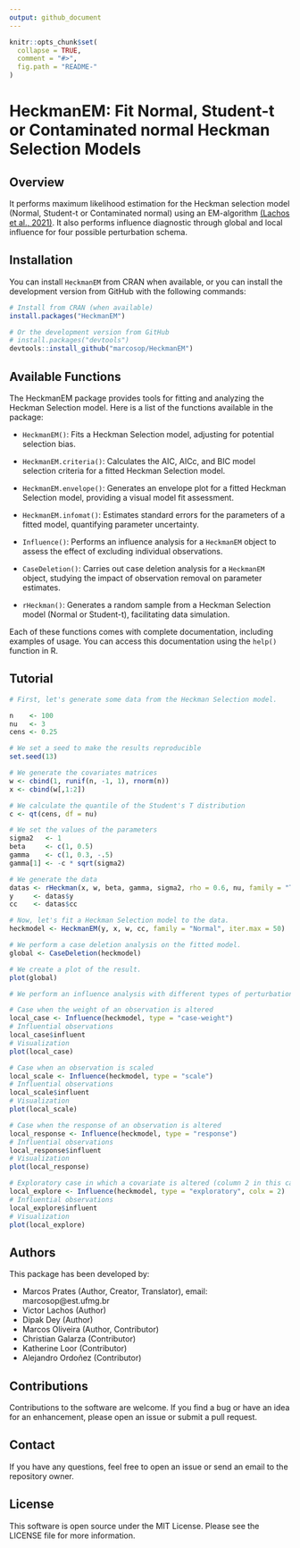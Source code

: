 ```yaml
---
output: github_document
---
```


```r
knitr::opts_chunk$set(
  collapse = TRUE,
  comment = "#>",
  fig.path = "README-"
)
```

# HeckmanEM: Fit Normal, Student-t or Contaminated normal Heckman Selection Models

## Overview

It performs maximum likelihood estimation for the Heckman selection model (Normal, Student-t or Contaminated normal) using an EM-algorithm [(Lachos et al., 2021)](https://doi.org/10.1016/j.jmva.2021.104737). It also performs influence diagnostic through global and local influence for four possible perturbation schema. 

## Installation


You can install `HeckmanEM` 
from
 CRAN when available, 
or
 you can install the development version 
from
 GitHub 
with
 the following commands:

```r
# Install from CRAN (when available)
install.packages("HeckmanEM")

# Or the development version from GitHub
# install.packages("devtools")
devtools::install_github("marcosop/HeckmanEM")
```

## Available Functions

The HeckmanEM package provides tools for fitting and analyzing the Heckman Selection model. Here is a list of the functions available in the package:

- `HeckmanEM()`: Fits a Heckman Selection model, adjusting for potential selection bias. 

- `HeckmanEM.criteria()`: Calculates the AIC, AICc, and BIC model selection criteria for a fitted Heckman Selection model.

- `HeckmanEM.envelope()`: Generates an envelope plot for a fitted Heckman Selection model, providing a visual model fit assessment.

- `HeckmanEM.infomat()`: Estimates standard errors for the parameters of a fitted model, quantifying parameter uncertainty.

- `Influence()`: Performs an influence analysis for a `HeckmanEM` object to assess the effect of excluding individual observations.

- `CaseDeletion()`: Carries out case deletion analysis for a `HeckmanEM` object, studying the impact of observation removal on parameter estimates.

- `rHeckman()`: Generates a random sample from a Heckman Selection model (Normal or Student-t), facilitating data simulation.

Each of these functions comes with complete documentation, including examples of usage. You can access this documentation using the `help()` function in R.

## Tutorial
```r
# First, let's generate some data from the Heckman Selection model.

n    <- 100
nu   <- 3
cens <- 0.25

# We set a seed to make the results reproducible
set.seed(13)

# We generate the covariates matrices
w <- cbind(1, runif(n, -1, 1), rnorm(n))
x <- cbind(w[,1:2])

# We calculate the quantile of the Student's T distribution
c <- qt(cens, df = nu)

# We set the values of the parameters
sigma2   <- 1
beta     <- c(1, 0.5)
gamma    <- c(1, 0.3, -.5)
gamma[1] <- -c * sqrt(sigma2)

# We generate the data
datas <- rHeckman(x, w, beta, gamma, sigma2, rho = 0.6, nu, family = "T")
y     <- datas$y
cc    <- datas$cc

# Now, let's fit a Heckman Selection model to the data.
heckmodel <- HeckmanEM(y, x, w, cc, family = "Normal", iter.max = 50)

# We perform a case deletion analysis on the fitted model.
global <- CaseDeletion(heckmodel)

# We create a plot of the result.
plot(global)

# We perform an influence analysis with different types of perturbations.

# Case when the weight of an observation is altered
local_case <- Influence(heckmodel, type = "case-weight")
# Influential observations
local_case$influent 
# Visualization
plot(local_case)

# Case when an observation is scaled
local_scale <- Influence(heckmodel, type = "scale")
# Influential observations
local_scale$influent
# Visualization
plot(local_scale)

# Case when the response of an observation is altered
local_response <- Influence(heckmodel, type = "response")
# Influential observations
local_response$influent
# Visualization
plot(local_response)

# Exploratory case in which a covariate is altered (column 2 in this case)
local_explore <- Influence(heckmodel, type = "exploratory", colx = 2)
# Influential observations
local_explore$influent
# Visualization
plot(local_explore)
```

## Authors
This package has been developed by:

- Marcos Prates (Author, Creator, Translator), email: marcosop@est.ufmg.br
- Victor Lachos (Author)
- Dipak Dey (Author)
- Marcos Oliveira (Author, Contributor)
- Christian Galarza (Contributor)
- Katherine Loor (Contributor)
- Alejandro Ordoñez (Contributor)

## Contributions
Contributions to the software are welcome. If you find a bug or have an idea for an enhancement, please open an issue or submit a pull request.

## Contact
If you have any questions, feel free to open an issue or send an email to the repository owner.

## License
This software is open source under the MIT License. Please see the LICENSE file for more information.




<!-- ## Usage -->

<!-- `library(HeckmanEM)` will load **HeckmanEM**, a function to fit Heckman Selection models. The user can choose between two families of distribution: **Normal** or **Student-t**. -->

<!-- See `?HeckmanEM` for examples. -->
